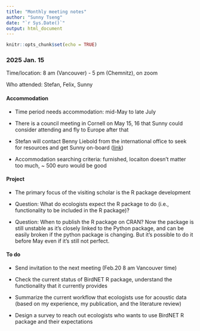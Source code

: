 ```yaml
---
title: "Monthly meeting notes"
author: "Sunny Tseng"
date: "`r Sys.Date()`"
output: html_document
---
```


```r
knitr::opts_chunk$set(echo = TRUE)
```

### 2025 Jan. 15

Time/location: 8 am (Vancouver) - 5 pm (Chemnitz), on zoom

Who attended: Stefan, Felix, Sunny

#### Accommodation

-   Time period needs accommodation: mid-May to late July

-   There is a council meeting in Cornell on May 15, 16 that Sunny could consider attending and fly to Europe after that

-   Stefan will contact Benny Liebold from the international office to seek for resources and get Sunny on-board ([link](https://www.tu-chemnitz.de/international/forschende/index.php.en))

-   Accommodation searching criteria: furnished, locaiton doesn't matter too much, \~ 500 euro would be good

#### Project

-   The primary focus of the visiting scholar is the R package development

-   Question: What do ecologists expect the R package to do (i.e., functionality to be included in the R package)?

-   Question: When to publish the R package on CRAN? Now the package is still unstable as it's closely linked to the Python package, and can be easily broken if the python package is changing. But it's possible to do it before May even if it's still not perfect.

#### To do

-   Send invitation to the next meeting (Feb.20 8 am Vancouver time)

-   Check the current status of BirdNET R package, understand the functionality that it currently provides

-   Summarize the current workflow that ecologists use for acoustic data (based on my experience, my publication, and the literature review)

-   Design a survey to reach out ecologists who wants to use BirdNET R package and their expectations
